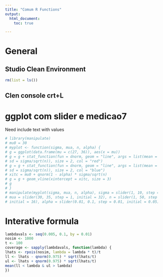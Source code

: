```yaml
---
title: "Comum R Functions"
output: 
  html_document:
    toc: true

---
```


# General

## Studio Clean Environment

```r
rm(list = ls())

```

## Clen console  crt+L



# ggplot com slider e medicao7

Need include text with values
```r
# library(manipulate)
# mu0 = 30
# myplot <- function(sigma, mua, n, alpha) {
# g = ggplot(data.frame(mu = c(27, 36)), aes(x = mu))
# g = g + stat_function(fun = dnorm, geom = "line", args = list(mean = mu0,
# sd = sigma/sqrt(n)), size = 2, col = "red")
# g = g + stat_function(fun = dnorm, geom = "line", args = list(mean = mua,
# sd = sigma/sqrt(n)), size = 2, col = "blue")
# xitc = mu0 + qnorm(1 - alpha) * sigma/sqrt(n)
# g = g + geom_vline(xintercept = xitc, size = 3)
# g
# }
# manipulate(myplot(sigma, mua, n, alpha), sigma = slider(1, 10, step = 1, initial = 4),
# mua = slider(30, 35, step = 1, initial = 32), n = slider(1, 50, step = 1,
# initial = 16), alpha = slider(0.01, 0.1, step = 0.01, initial = 0.05))
```





# Interative formula

```r
lambdavals <- seq(0.005, 0.1, by = 0.01)
nosim <- 1000
t <- 100
coverage <- sapply(lambdavals, function(lambda) {
lhats <- rpois(nosim, lambda = lambda * t)/t
ll <- lhats - qnorm(0.975) * sqrt(lhats/t)
ul <- lhats + qnorm(0.975) * sqrt(lhats/t)
mean(ll < lambda & ul > lambda)
})
```

